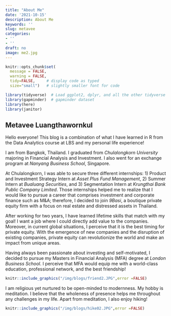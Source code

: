 ```yaml
---
title: "About Me"
date: '2021-10-15'
description: About Me
keywords: ''
slug: metavee
categories:
- ''
- ''
draft: no
image: me2.jpg
---
```


```r
knitr::opts_chunk$set(
  message = FALSE, 
  warning = FALSE, 
  tidy=FALSE,     # display code as typed
  size="small")   # slightly smaller font for code
```


```r
library(tidyverse)  # Load ggplot2, dplyr, and all the other tidyverse packages
library(gapminder)  # gapminder dataset
library(here)
library(janitor)
```



## Metavee Luangthawornkul

Hello everyone! This blog is a combination of what I have learned in R from the Data Analytics course at LBS and my personal life experience!

I am from Bangkok, Thailand. I graduated from *Chulalongkorn University* majoring in Financial Analysis and Investment. I also went for an exchange program at *Nanyang Business School*, Singapore. 

At Chulalongkorn, I was able to secure three different internships: 1) Product and Investment Strategy Intern at *Asset Plus Fund Management*, 2) Summer Intern at *Bualuang Securities*, and 3) Segmentation Intern at *Krungthai Bank Public Company Limited*. Those internships helped me to realize that I would like to pursue a career that comprises investment and corporate finance such as M&A; therefore, I decided to join *9Basi*, a boutique private equity firm with a focus on real estate and distressed assets in Thailand.

After working for two years, I have learned lifetime skills that match with my goal! I want a job where I could directly add value to the companies. Moreover, in current global situations, I perceive that it is the best timing for private equity. With the emergence of new companies and the disruption of existing companies, private equity can revolutionize the world and make an impact from unique areas.

Having always been passionate about investing and self-motivated, I decided to pursue my Masters in Financial Analysis (MFA) degree at *London Business School*. I perceive that MFA would equip me with a world-class education, professional network, and the best friendship!

```r
knitr::include_graphics("/img/blogs/friend2.JPG",error =FALSE)
```

I am religious yet nurtured to be open-minded to modernness. My hobby is meditation. I believe that the wholeness of presence helps me throughout any challenges in my life. Apart from meditation, I also enjoy hiking!


```r
knitr::include_graphics("/img/blogs/hike02.JPG",error =FALSE)
```





